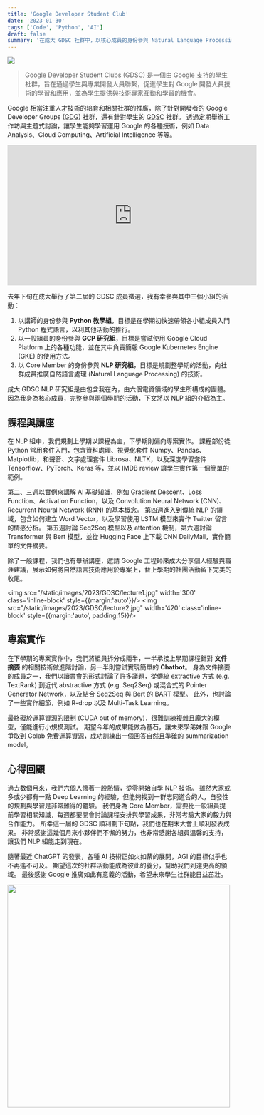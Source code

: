 ```yaml
---
title: 'Google Developer Student Club'
date: '2023-01-30'
tags: ['Code', 'Python', 'AI']
draft: false
summary: '在成大 GDSC 社群中，以核心成員的身份參與 Natural Language Processing (NLP) 技術的研究，包含課程規劃與專案實作'
---
```


![](/static/images/2023/GDSC/GDSC-Taiwan.png)

> Google Developer Student Clubs (GDSC) 是一個由 Google 支持的學生社群，旨在通過學生與專業開發人員聯繫，促進學生對 Google 開發人員技術的學習和應用，並為學生提供與技術專家互動和學習的機會。 

Google 相當注重人才技術的培育和相關社群的推廣，除了針對開發者的 Google Developer Groups ([GDG](https://gdg.tw)) 社群，還有針對學生的 [GDSC](https://gdg.tw/about/gdsc/) 社群。
透過定期舉辦工作坊與主題式討論，讓學生能夠學習運用 Google 的各種技術，例如 Data Analysis、Cloud Computing、Artificial Intelligence 等等。

<iframe width="560" height="315" src="https://www.youtube.com/embed/earTjC0iSjg?si=ZiTlHx4bS-Q06WrD" title="YouTube video player" frameborder="0" allow="accelerometer; autoplay; clipboard-write; encrypted-media; gyroscope; picture-in-picture; web-share" referrerpolicy="strict-origin-when-cross-origin" allowfullscreen></iframe>

去年下旬在成大舉行了第二屆的 GDSC 成員徵選，我有幸參與其中三個小組的活動：

1. 以講師的身份參與 **Python 教學組**，目標是在學期初快速帶領各小組成員入門 Python 程式語言，以利其他活動的推行。
2. 以一般組員的身份參與 **GCP 研究組**，目標是嘗試使用 Google Cloud Platform 上的各種功能，並在其中負責簡報 Google Kubernetes Engine (GKE) 的使用方法。
3. 以 Core Member 的身份參與 **NLP 研究組**，目標是規劃整學期的活動，向社群成員推廣自然語言處理 (Natural Language Processing) 的技術。

成大 GDSC NLP 研究組是由包含我在內，由六個電資領域的學生所構成的團體。
因為我身為核心成員，完整參與兩個學期的活動，下文將以 NLP 組的介紹為主。

## 課程與講座

在 NLP 組中，我們規劃上學期以課程為主，下學期則偏向專案實作。
課程部份從 Python 常用套件入門，包含資料處理、視覺化套件 Numpy、Pandas、Matplotlib，和聲音、文字處理套件 Librosa、NLTK，以及深度學習套件 Tensorflow、PyTorch、Keras 等，並以 IMDB review 讓學生實作第一個簡單的範例。

第二、三週以實例來講解 AI 基礎知識，例如 Gradient Descent、Loss Function、Activation Function，以及 Convolution Neural Network (CNN)、Recurrent Neural Network (RNN) 的基本概念。
第四週進入到傳統 NLP 的領域，包含如何建立 Word Vector，以及學習使用 LSTM 模型來實作 Twitter 留言的情感分析。
第五週討論 Seq2Seq 模型以及 attention 機制，第六週討論 Transformer 與 Bert 模型，並從 Hugging Face 上下載 CNN DailyMail，實作簡單的文件摘要。

除了一般課程，我們也有舉辦講座，邀請 Google 工程師來成大分享個人經驗與職涯建議，展示如何將自然語言技術應用於專案上，替上學期的社團活動留下完美的收尾。

<img src="/static/images/2023/GDSC/lecture1.jpg" width='300' class='inline-block' style={{margin:'auto'}}/>
<img src="/static/images/2023/GDSC/lecture2.jpg" width='420' class='inline-block' style={{margin:'auto', padding:15}}/>

## 專案實作

在下學期的專案實作中，我們將組員拆分成兩半，一半承接上學期課程針對 **文件摘要** 的相關技術做進階討論，另一半則嘗試實現簡單的 **Chatbot**。
身為文件摘要的成員之一，我們以讀書會的形式討論了許多議題，從傳統 extractive 方式 (e.g. TextRank) 到近代 abstractive 方式 (e.g. Seq2Seq) 或混合式的 Pointer Generator Network，以及結合 Seq2Seq 與 Bert 的 BART 模型。
此外，也討論了一些實作細節，例如 R-drop 以及 Multi-Task Learning。

最終礙於運算資源的限制 (CUDA out of memory)，很難訓練複雜且龐大的模型，僅能進行小規模測試。
期望今年的成果能做為基石，讓未來學弟妹跟 Google 爭取到 Colab 免費運算資源，成功訓練出一個回答自然且準確的 summarization model。

## 心得回顧

過去數個月來，我們六個人懷著一股熱情，從零開始自學 NLP 技術。
雖然大家或多或少都有一點 Deep Learning 的經驗，但能夠找到一群志同道合的人，自發性的規劃與學習是非常難得的體驗。
我們身為 Core Member，需要比一般組員提前學習相關知識，每週都要開會討論課程安排與學習成果，非常考驗大家的毅力與合作能力。
所幸這一屆的 GDSC 順利劃下句點，我們也在期末大會上順利發表成果。
非常感謝這幾個月來小夥伴們不懈的努力，也非常感謝各組員溫馨的支持，讓我們 NLP 組能走到現在。

隨著最近 ChatGPT 的發表，各種 AI 技術正如火如荼的展開，AGI 的目標似乎也不再遙不可及。
期望這次的社群活動能成為彼此的養分，幫助我們到達更高的領域。
最後感謝 Google 推廣如此有意義的活動，希望未來學生社群能日益茁壯。

<img src="/static/images/2023/GDSC/title.jpg" width='500' />
